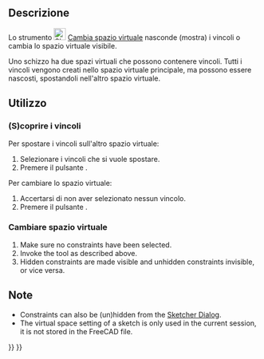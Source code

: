 <languages/>

<div class="mw-translate-fuzzy">
{{Docnav/it|[[Sketcher_BSplineDecreaseKnotMultiplicity/it|Diminuisci molteplicità]]|[[Sketcher_Preferences/it|Preferenze]]|IconL=Sketcher_BSplineDecreaseKnotMultiplicity.svg|IconC=Workbench_Sketcher.svg|IconR=Std_DlgParameter.svg}}
</div>

<div class="mw-translate-fuzzy">
{{GuiCommand/it
|Name=Sketcher Switch virtual space
|Name/it=Cambia spazio virtuale
|Icon=Sketcher SwitchVirtualSpace.svg
|MenuLocation=Sketch → Spazio virtuale dello Sketcher → Cambia spazio virtuale
|Workbenches=[[Sketcher Workbench/it|Sketcher]]
|Version=0.17
}}
</div>

<span id="Description"></span>
==Descrizione==

Lo strumento [[Image:Sketcher_SwitchVirtualSpace.svg|24px]] [[Sketcher_SwitchVirtualSpace/it|Cambia spazio virtuale]] nasconde (mostra) i vincoli o cambia lo spazio virtuale visibile.

Uno schizzo ha due spazi virtuali che possono contenere vincoli. Tutti i vincoli vengono creati nello spazio virtuale principale, ma possono essere nascosti, spostandoli nell'altro spazio virtuale.

<span id="Usage"></span>
==Utilizzo==

<span id="(Un)hide_constraints"></span>
===(S)coprire i vincoli===

<div class="mw-translate-fuzzy">
Per spostare i vincoli sull'altro spazio virtuale:
#Selezionare i vincoli che si vuole spostare.
#Premere il pulsante {{KEY|[[Image:Sketcher SwitchVirtualSpace.svg|32px]] Cambia spazio virtuale}}.
Per cambiare lo spazio virtuale:
#Accertarsi di non aver selezionato nessun vincolo.
#Premere il pulsante {{KEY|[[Image:Sketcher SwitchVirtualSpace.svg|32px]] Cambia spazio virtuale}}.
</div>

<span id="Switch_virtual_space"></span>
===Cambiare spazio virtuale===

# Make sure no constraints have been selected.
# Invoke the tool as described above.
# Hidden constraints are made visible and unhidden constraints invisible, or vice versa.

<span id="Notes"></span>
==Note==

* Constraints can also be (un)hidden from the [[Sketcher_Dialog#Constraints|Sketcher Dialog]].
* The virtual space setting of a sketch is only used in the current session, it is not stored in the FreeCAD file.


<div class="mw-translate-fuzzy">
{{Docnav/it|[[Sketcher_BSplineDecreaseKnotMultiplicity/it|Diminuisci molteplicità]]|[[Sketcher_Preferences/it|Preferenze]]|IconL=Sketcher_BSplineDecreaseKnotMultiplicity.svg|IconC=Workbench_Sketcher.svg|IconR=Std_DlgParameter.svg}}
</div>

{{Sketcher_Tools_navi{{#translation:}}}}
{{Userdocnavi{{#translation:}}}}